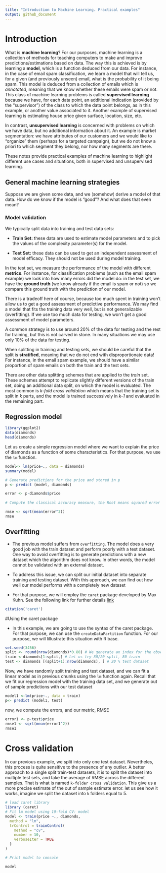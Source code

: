 ```yaml
---
title: "Introduction to Machine Learning. Practical examples"
output: github_document
---
```




# Introduction

What is **machine learning**? For our purposes, machine learning is a collection of methods for teaching computers to make and improve predictions/estimations based on data. 
The way this is achieved is by learning a **model**, which is a function deduced from our data. For instance, in the case of email spam classification, we learn a model that will tell us, for a given (and previously unseen) email, what is the probability of it being spam. This model is deduced from a collection of emails which is *annotated*, meaning that we know whether these emails were spam or not. This class of machine learning problems is called **supervised learning** because we have, for each data point, an additional indication (provided by the "supervisor") of the class to which the data point belongs, as in this example, or another value associated to it. Another example of supervised learning is estimating house price given surface, location, size, etc.

In contrast, **unsupervised learning** is concerned with problems on which we have data, but no additional information about it. An example is market segmentation: we have attributes of our customers and we would like to "organize" them (perhaps for a targeted campaign), but we do not know a priori to which segment they belong, nor how many segments are there.

These notes provide practical examples of machine learning to highlight different use cases and situations, both in supervised and unsupervised learning.

## General machine learning strategies

Suppose we are given some data, and we (somehow) derive a model of that data. How do we know if the model is "good"? And what does that even mean?

### Model validation
We typically split data into training and test data sets:

- **Train Set:** these data are used to estimate model parameters and to pick the values of the complexity parameter(s) for the model.

- **Test Set:** these data can be used to get an independent assessment of model efficacy. They should not be used during model training.


In the test set, we measure the performance of the model with different **metrics**. For instance, for classification problems (such as the email spam example) we look into how many errors did the model do: in the test set, we have the **ground truth** (we know already if the email is spam or not) so we compare this ground truth with the prediction of our model.

There is a tradeoff here of course, because too much spent in training won't allow us to get a good assessment of predictive performance. We may find a model that fits the training data very well, but is not generalizable (overfitting). If we use too much data for testing, we won't get a good assessment of model parameters. 

A common strategy is to use around 20% of the data for testing and the rest for training, but this is not carved in stone. In many situations we may use only 10% of the data for testing. 

When splitting in training and testing sets, we should be careful that the split is **stratified**, meaning that we do not end with disproportionate data! For instance, in the email spam example, we should have a similar proportion of spam emails on both the train and the test sets.

There are other data splitting schemes that are applied to the *train* set. These schemes attempt to replicate slightly different versions of the train set, doing an additional data split, on which the model is evaluated. The most common is *k-fold cross validation* which means that the training set is split in *k* parts, and the model is trained successively in *k-1* and evaluated in the remaining part.

## Regression model


```r
library(ggplot2)
data(diamonds)
head(diamonds)
```

Let us create a simple regression model where we want to explain the price of diamonds as a function of some characteristics. For that purpose, we use the `lm` function. 

```r
model<- lm(price~., data = diamonds)
summary(model)

```

```r
# Generate predictions for the price and stored in p
p <- predict (model, diamonds)

error <- p-diamonds$price
  
# Compute the classical accuracy measure, the Root means squared error (RMSE()

rmse <- sqrt(mean(error^2))
rmse
```

## Overfitting

- The previous model suffers from `overfitting`. The model does a very good job with the train dataset and perform poorly with a test dataset. One way to avoid overfitting is to
generate predictions with a new dataset which the algorithm does not know. In other words, the model cannot be validated with an external dataset.

- To address this issue, we can split our initial dataset into separate training and testing dataset. With this approach, we can find out how well our model performs with a completely new dataset

- For that purpose, we will employ the `caret` package developed by Max Kuhn. See the following link for further details [link]('http://topepo.github.io/caret/index.html')

```r
citation('caret')
```

#Using the caret package

- In this example, we are going to use the syntax of the caret package. For that purpose, we can use the `createDataPartition` function. For our purpose, we will lillustrate this situation with R base.


```r
set.seed(3456)
split <- round(nrow(diamonds)*0.80) # We generate an index for the observations
train <-diamonds[1:split,] # Let us try 80/20 split, 80 train
test <- diamonds [(split+1):nrow(diamonds), ] # 20 % test dataset

```

Now, we have randomly split training and test dataset, and we can fit a linear model as in previous chunks using the `lm` function again. Recall that we fit our regression model with the training data set, and we generate out of sample predictions with our test dataset

```r
model1 <-lm(price~., data = train)
p<- predict (model1, test)
```

now, we compute the errors, and our metric, RMSE

```r
error1 <- p-test$price
rmse1 <- sqrt(mean(error1^2))
rmse1
```

# Cross validation

In our previous example, we split into only one test dataset. Nevertheles, this process is quite sensitive to the presence of any outlier. A better approach to a single split train-test datasets, it is to split the dataset into multiple test sets, and take the average of RMSE across the different samples. That is what is named `k-folder cross validation`. This give us a more precise estimate of the out of sample estimate error. let us see how it works, imagine we split the dataset into `k` folders equal to 5.

```r
# load caret library
library (caret)
# Fit lm model using 10-fold CV: model
model <- train(price ~., diamonds,
  method = "lm",
  trControl = trainControl(
    method = "cv", 
    number = 10,
    verboseIter = TRUE
  )
)

# Print model to console

model
```


